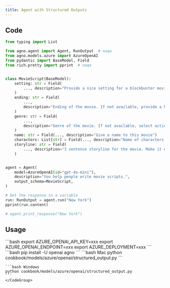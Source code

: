 ```yaml
---
title: Agent with Structured Outputs
---
```


## Code

```python cookbook/models/azure/openai/structured_output.py
from typing import List

from agno.agent import Agent, RunOutput  # noqa
from agno.models.azure import AzureOpenAI
from pydantic import BaseModel, Field
from rich.pretty import pprint  # noqa


class MovieScript(BaseModel):
    setting: str = Field(
        ..., description="Provide a nice setting for a blockbuster movie."
    )
    ending: str = Field(
        ...,
        description="Ending of the movie. If not available, provide a happy ending.",
    )
    genre: str = Field(
        ...,
        description="Genre of the movie. If not available, select action, thriller or romantic comedy.",
    )
    name: str = Field(..., description="Give a name to this movie")
    characters: List[str] = Field(..., description="Name of characters for this movie.")
    storyline: str = Field(
        ..., description="3 sentence storyline for the movie. Make it exciting!"
    )


agent = Agent(
    model=AzureOpenAI(id="gpt-4o-mini"),
    description="You help people write movie scripts.",
    output_schema=MovieScript,
)

# Get the response in a variable
run: RunOutput = agent.run("New York")
pprint(run.content)

# agent.print_response("New York")
```

## Usage

<Steps>
  <Snippet file="create-venv-step.mdx" />

  <Step title="Set your API key">
    ```bash
    export AZURE_OPENAI_API_KEY=xxx
    export AZURE_OPENAI_ENDPOINT=xxx
    export AZURE_DEPLOYMENT=xxx
    ```
  </Step>

  <Step title="Install libraries">
    ```bash
    pip install -U openai agno
    ```
  </Step>

  <Step title="Run Agent">
    <CodeGroup>
    ```bash Mac
    python cookbook/models/azure/openai/structured_output.py
    ```

    ```bash Windows
    python cookbook/models/azure/openai/structured_output.py
    ```
    </CodeGroup>
  </Step>
</Steps>
